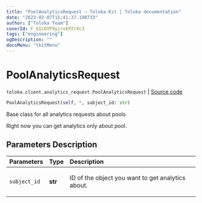 ```yaml
---
title: "PoolAnalyticsRequest — Toloka-Kit | Toloka documentation"
date: "2023-02-07T15:41:37.198733"
author: ["Toloka Team"]
coverId: F_bIcOYF9yjrxkPZrXc3
tags: ["engineering"]
ogDescription: ""
docsMenu: "tkitMenu"
---
```


# PoolAnalyticsRequest
`toloka.client.analytics_request.PoolAnalyticsRequest` | [Source code](https://github.com/Toloka/toloka-kit/blob/v1.1.3/src/client/analytics_request.py#L39)

```python
PoolAnalyticsRequest(self, *, subject_id: str)
```

Base class for all analytics requests about pools

Right now you can get analytics only about pool.

## Parameters Description

| Parameters | Type | Description |
| :----------| :----| :-----------|
`subject_id`|**str**|<p>ID of the object you want to get analytics about.</p>